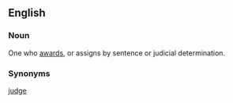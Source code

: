 ==English==
===Noun===
One who [[award]]s, or assigns by sentence or judicial determination.

===Synonyms===
[[judge]]